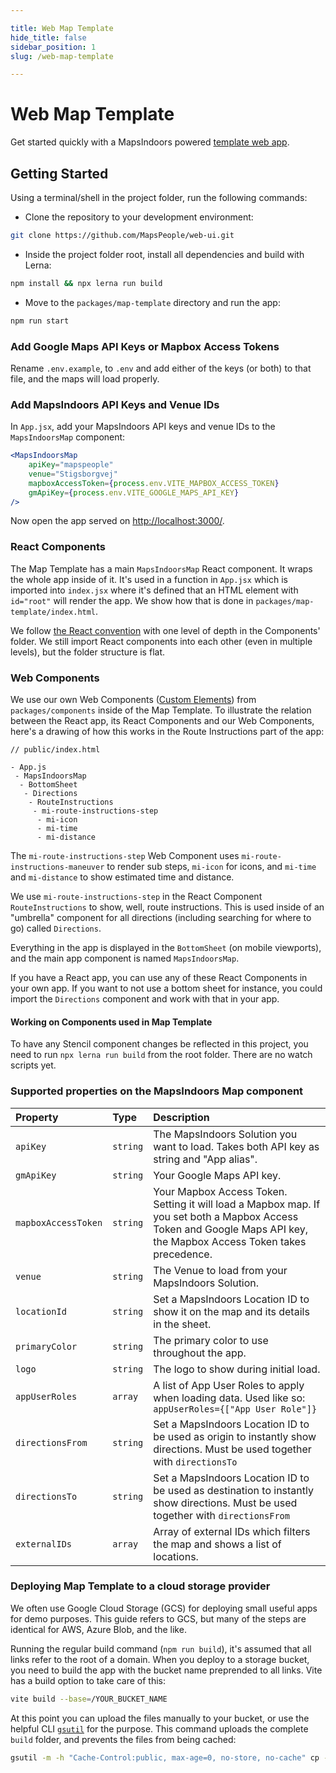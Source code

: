 ```yaml
---

title: Web Map Template
hide_title: false
sidebar_position: 1
slug: /web-map-template

---
```


# Web Map Template
Get started quickly with a MapsIndoors powered [template web app](https://github.com/MapsPeople/web-ui).

## Getting Started

Using a terminal/shell in the project folder, run the following commands:

* Clone the repository to your development environment:
```bash
git clone https://github.com/MapsPeople/web-ui.git
```

* Inside the project folder root, install all dependencies and build with Lerna:
```bash
npm install && npx lerna run build
```

* Move to the `packages/map-template` directory and run the app:
```bash
npm run start
```

### Add Google Maps API Keys or Mapbox Access Tokens

Rename `.env.example`, to `.env` and add either of the keys (or both) to that file, and the maps will load properly.

### Add MapsIndoors API Keys and Venue IDs
In `App.jsx`, add your MapsIndoors API keys and venue IDs to the `MapsIndoorsMap` component:

```jsx
<MapsIndoorsMap
    apiKey="mapspeople"
    venue="Stigsborgvej"
    mapboxAccessToken={process.env.VITE_MAPBOX_ACCESS_TOKEN}
    gmApiKey={process.env.VITE_GOOGLE_MAPS_API_KEY}
/>
```

Now open the app served on [http://localhost:3000/](http://localhost:3000/).

### React Components

The Map Template has a main `MapsIndoorsMap` React component. It wraps the whole app inside of it. It's used in a function in `App.jsx` which is imported into `index.jsx` where it's defined that an HTML element with `id="root"` will render the app. We show how that is done in `packages/map-template/index.html`.

We follow [the React convention](https://reactjs.org/docs/faq-structure.html#avoid-too-much-nesting) with one level of depth in the Components' folder. We still import React components into each other (even in multiple levels), but the folder structure is flat.

### Web Components

We use our own Web Components ([Custom Elements](https://developer.mozilla.org/en-US/docs/Web/Web_Components/Using_custom_elements)) from `packages/components` inside of the Map Template. To illustrate the relation between the React app, its React Components and our Web Components, here's a drawing of how this works in the Route Instructions part of the app:

```
// public/index.html

- App.js
 - MapsIndoorsMap
  - BottomSheet
   - Directions
    - RouteInstructions
     - mi-route-instructions-step
      - mi-icon
      - mi-time
      - mi-distance
```

The `mi-route-instructions-step` Web Component uses `mi-route-instructions-maneuver` to render sub steps, `mi-icon` for icons, and `mi-time` and `mi-distance` to show estimated time and distance.

We use `mi-route-instructions-step` in the React Component `RouteInstructions` to show, well, route instructions. This is used inside of an "umbrella" component for all directions (including searching for where to go) called `Directions`.

Everything in the app is displayed in the `BottomSheet` (on mobile viewports), and the main app component is named `MapsIndoorsMap`.

If you have a React app, you can use any of these React Components in your own app. If you want to not use a bottom sheet for instance, you could import the `Directions` component and work with that in your app.

#### Working on Components used in Map Template

To have any Stencil component changes be reflected in this project, you need to run  `npx lerna run build` from the root folder. There are no watch scripts yet.

### Supported properties on the MapsIndoors Map component

|Property|Type|Description|
|:--|:--|:--|
|`apiKey`|`string`|The MapsIndoors Solution you want to load. Takes both API key as string and "App alias". |
|`gmApiKey`|`string`|Your Google Maps API key. |
|`mapboxAccessToken`|`string`|Your Mapbox Access Token. Setting it will load a Mapbox map. If you set both a Mapbox Access Token and Google Maps API key, the Mapbox Access Token takes precedence. |
|`venue`|`string`|The Venue to load from your MapsIndoors Solution. |
|`locationId`|`string`|Set a MapsIndoors Location ID to show it on the map and its details in the sheet. |
|`primaryColor`|`string`|The primary color to use throughout the app. |
|`logo`|`string`|The logo to show during initial load. |
|`appUserRoles`|`array`|A list of App User Roles to apply when loading data. Used like so: `appUserRoles={["App User Role"]}`|
|`directionsFrom`|`string`|Set a MapsIndoors Location ID to be used as origin to instantly show directions. Must be used together with `directionsTo`|
|`directionsTo`|`string`|Set a MapsIndoors Location ID to be used as destination to instantly show directions. Must be used together with `directionsFrom`|
|`externalIDs`|`array`|Array of external IDs which filters the map and shows a list of locations. |

### Deploying Map Template to a cloud storage provider

We often use Google Cloud Storage (GCS) for deploying small useful apps for demo purposes. This guide refers to GCS, but many of the steps are identical for AWS, Azure Blob, and the like.

Running the regular build command (`npm run build`), it's assumed that all links refer to the root of a domain. When you deploy to a storage bucket, you need to build the app with the bucket name preprended to all links. Vite has a build option to take care of this:

```bash
vite build --base=/YOUR_BUCKET_NAME
```

At this point you can upload the files manually to your bucket, or use the helpful CLI [`gsutil`](https://cloud.google.com/storage/docs/gsutil) for the purpose. This command uploads the complete `build` folder, and prevents the files from being cached:

```bash
gsutil -m -h "Cache-Control:public, max-age=0, no-store, no-cache" cp -r build gs://YOUR_BUCKET_NAME
```

<!--
TODO: Add a link to a running version of the template app.
## Live Demo
Check out a running version [here](URL).
-->